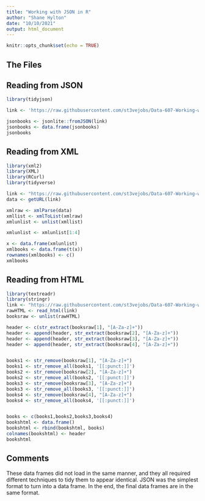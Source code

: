 ```yaml
---
title: "Working with JSON in R"
author: "Shane Hylton"
date: "10/10/2021"
output: html_document
---
```


```r
knitr::opts_chunk$set(echo = TRUE)
```

## The Files

## Reading from JSON

```r
library(tidyjson)

link <- 'https://raw.githubusercontent.com/st3vejobs/Data-607-Working-with-JSON-in-R-/main/books.json'

jsonbooks <- jsonlite::fromJSON(link)
jsonbooks <- data.frame(jsonbooks)
jsonbooks
```


## Reading from XML

```r
library(xml2)
library(XML)
library(RCurl)
library(tidyverse)

link <- "https://raw.githubusercontent.com/st3vejobs/Data-607-Working-with-JSON-in-R-/main/books.xml"
data <- getURL(link)

xmlraw <- xmlParse(data)
xmllist <- xmlToList(xmlraw)
xmlunlist <- unlist(xmllist)

xmlunlist <- xmlunlist[1:4]

x <- data.frame(xmlunlist)
xmlbooks <- data.frame(t(x))
rownames(xmlbooks) <- c()
xmlbooks
```

## Reading from HTML

```r
library(textreadr)
library(stringr)
link <- "https://raw.githubusercontent.com/st3vejobs/Data-607-Working-with-JSON-in-R-/main/books.html"
rawHTML <- read_html(link)
booksraw <- unlist(rawHTML)

header <- c(str_extract(booksraw[1], "[A-Za-z]+"))
header <- append(header, str_extract(booksraw[2], "[A-Za-z]+"))
header <- append(header, str_extract(booksraw[3], "[A-Za-z]+"))
header <- append(header, str_extract(booksraw[4], "[A-Za-z]+"))


books1 <- str_remove(booksraw[1], "[A-Za-z]+")
books1 <- str_remove_all(books1, '[[:punct:]]')
books2 <- str_remove(booksraw[2], "[A-Za-z]+")
books2 <- str_remove_all(books2, '[[:punct:]]')
books3 <- str_remove(booksraw[3], "[A-Za-z]+")
books3 <- str_remove_all(books3, '[[:punct:]]')
books4 <- str_remove(booksraw[4], "[A-Za-z]+")
books4 <- str_remove_all(books4, '[[:punct:]]')


books <- c(books1,books2,books3,books4)
bookshtml <- data.frame()
bookshtml <- rbind(bookshtml, books)
colnames(bookshtml) <- header
bookshtml
```



## Comments

These data frames did not load in the same manner, and they all required different techniques to tidy them to appear identical. JSON was the simplest format to turn into a data frame. In the end, the final data frames are in the same format. 